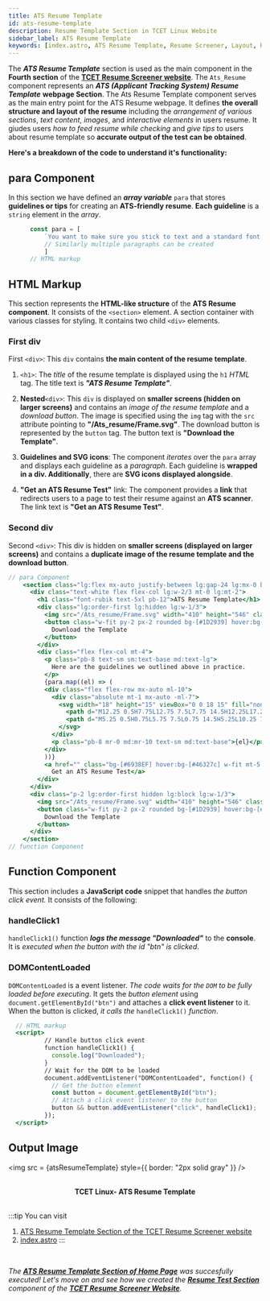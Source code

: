 ```yaml
---
title: ATS Resume Template
id: ats-resume-template
description: Resume Template Section in TCET Linux Website
sidebar_label: ATS Resume Template
keywords: [index.astro, ATS Resume Template, Resume Screener, Layout, Resume Structure, Ats_resume]
---
```


The ***ATS Resume Template*** section is used as the main component in the **Fourth section** of the [**TCET Resume Screener website**](https://rs.tcetmumbai.in/). The `Ats_Resume` component represents an ***ATS (Applicant Tracking System) Resume Template*** **webpage Section**. The Ats Resume Template component serves as the main entry point for the ATS Resume webpage. It defines **the overall structure and layout of the resume** including the *arrangement of various sections*, *text content*, *images*, and *interactive elements* in users resume. It giudes users *how to feed resume while checking* and *give tips* to users about resume template so **accurate output of the test can be obtained**. 

**Here's a breakdown of the code to understand it's functionality:**

## para Component
In this section we have defined an ***array variable*** `para` that stores **guidelines or tips** for creating an **ATS-friendly resume**. **Each guideline** is a `string` element in the *array*.

  ```jsx title="index.astro" {2} showLineNumbers
        const para = [
            `You want to make sure you stick to text and a standard font with minimal use of special characters. Notice the clean single-column design and how fancy formatting like tables, diagrams and graphs have been stripped out. ATS resume scanners either ignore these or read them incorrectly.`,
            // Similarly multiple paragraphs can be created
            ]
        // HTML markup
   ```

## HTML Markup

This section represents the **HTML-like structure** of the **ATS Resume component**. It consists of the  `<section>` element. A section container with various classes for styling. It contains two child `<div>` elements.

### First div

First `<div>`: This `div` contains **the main content of the resume template**. 

1. `<h1>`: The *title* of the resume template is displayed using the `h1` *HTML* tag. The title text is ***"ATS Resume Template"***.

2. **Nested**`<div>`: This `div` is displayed on **smaller screens (hidden on larger screens)** and contains an *image of the resume template* and a *download button*. The image is specified using the `img` tag with the `src` attribute pointing to **"/Ats_resume/Frame.svg"**. The download button is represented by the `button` tag. The button text is **"Download the Template"**.

3. **Guidelines and SVG icons**: The component *iterates* over the `para` array and displays each guideline as a *paragraph*. Each guideline is **wrapped in a div. Additionally**, there are **SVG icons displayed alongside**.

4. **"Get an ATS Resume Test"** link: The component provides a **link** that redirects users to a page to test their resume against an **ATS scanner**. The link text is **"Get an ATS Resume Test"**.

### Second div

Second `<div>`: This div is hidden on **smaller screens (displayed on larger screens)** and contains a **duplicate image of the resume template and the download button**.

  ```jsx title="index.astro" {4,6,8,13,15,18-21,23,26,27,31,33} showLineNumbers
  // para Component
      <section class="lg:flex mx-auto justify-between lg:gap-24 lg:mx-0 bg-[#0C1030] p-4 lg:p-16">
        <div class="text-white flex flex-col lg:w-2/3 mt-0 lg:mt-2">
          <h1 class="font-rubik text-5xl pb-12">ATS Resume Template</h1>
          <div class="lg:order-first lg:hidden lg:w-1/3">
            <img src="/Ats_resume/Frame.svg" width="410" height="546" class="mx-auto w-full" alt="" />
            <button class="w-fit py-2 px-2 rounded bg-[#1D2939] hover:bg-[#1b222a] text-white mt-5" id="btn">
              Download the Template
            </button>
          </div>
          <div class="flex flex-col mt-4">
            <p class="pb-8 text-sm sm:text-base md:text-lg">
              Here are the guidelines we outlined above in practice.
            </p>
            {para.map((el) => (
            <div class="flex flex-row mx-auto ml-10">
              <div class="absolute mt-1 mx-auto -ml-7">
                <svg width="18" height="15" viewBox="0 0 18 15" fill="none" xmlns="http://www.w3.org/2000/svg">
                  <path d="M12.25 0.5H7.75L12.75 7.5L7.75 14.5H12.25L17.25 7.5L12.25 0.5Z" fill="#444CE7" />
                  <path d="M5.25 0.5H0.75L5.75 7.5L0.75 14.5H5.25L10.25 7.5L5.25 0.5Z" fill="#444CE7" />
                </svg>
              </div>
              <p class="pb-8 mr-0 md:mr-10 text-sm md:text-base">{el}</p>
            </div>
            ))}
            <a href="" class="bg-[#6938EF] hover:bg-[#46327c] w-fit mt-5 rounded py-3 px-2 text-center text-white mb-2">
              Get an ATS Resume Test</a>
          </div>
        </div>
        <div class="p-2 lg:order-first hidden lg:block lg:w-1/3">
          <img src="/Ats_resume/Frame.svg" width="410" height="546" class="mx-auto w-full" alt="" />
          <button class="w-fit py-2 px-2 rounded bg-[#1D2939] hover:bg-[#1b222a] text-white mt-5" id="btn">
            Download the Template
          </button>
        </div>
      </section>
  // function Component
  ```

## Function Component

This section includes a **JavaScript code** snippet that handles *the button click event.* It consists of the following:

### handleClick1

`handleClick1()` function ***logs the message "Downloaded"*** to the **console**. It is *executed when the button with the id "btn" is clicked*.

### DOMContentLoaded

`DOMContentLoaded` is a event listener. *The code waits for the `DOM` to be fully loaded before executing*. It gets the *button element* using `document.getElementById("btn")` and attaches a **click event listener** to it. When the button is clicked, *it calls the* `handleClick1()` *function*.
 
   ```jsx title="index.astro" {4-6,8} showLineNumbers
     // HTML markup
     <script>
             // Handle button click event
             function handleClick1() {
               console.log("Downloaded");
             }
             // Wait for the DOM to be loaded
             document.addEventListener("DOMContentLoaded", function() {
               // Get the button element
               const button = document.getElementById("btn");
               // Attach a click event listener to the button
               button && button.addEventListener("click", handleClick1);
             });
     </script>
  ```

## Output Image


<img src = {atsResumeTemplate} style={{ border: "2px solid gray" }} />

<br />
<center><b><figcaption>TCET Linux- ATS Resume Template</figcaption></b></center>
<br />

:::tip
You can visit
1. [ATS Resume Template Section of the TCET Resume Screener website](https://rs.tcetmumbai.in/)
2. [index.astro](https://github.com/tcet-opensource/resume-screener-frontend/blob/main/src/components/Ats_resume/index.astro)
:::
<br />

_The [**ATS Resume Template Section of Home Page**](ats-resume-template) was succesfully executed! Let's move on and see how we created the [**Resume Test Section**](ats-resume-test-scan) component of the **[TCET Resume Screener Website](https://rs.tcetmumbai.in/)**._